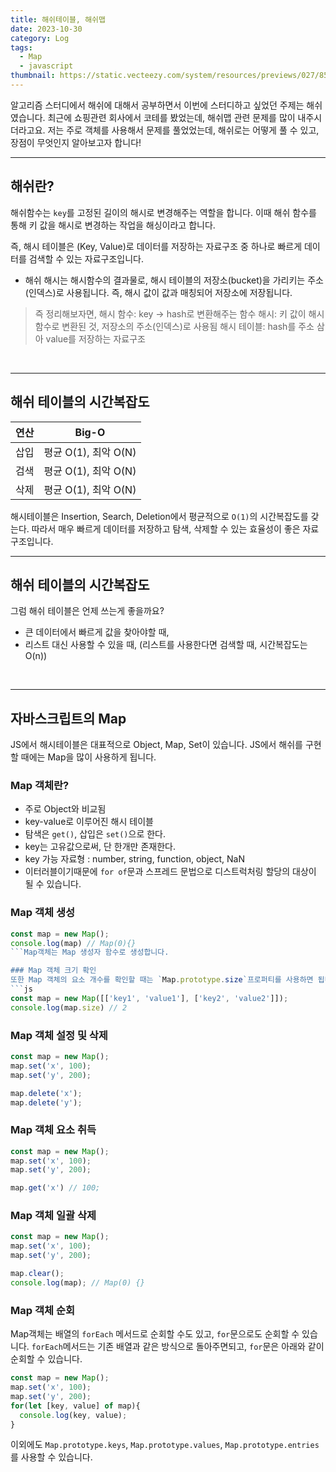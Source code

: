 ```yaml
---
title: 해쉬테이블, 해쉬맵
date: 2023-10-30
category: Log
tags:
  - Map
  - javascript
thumbnail: https://static.vecteezy.com/system/resources/previews/027/856/849/original/3d-icon-open-book-school-diary-with-white-paper-blank-pages-and-bookmark-cartoon-minimal-style-isolated-transparent-png.png
---
```


알고리즘 스터디에서 해쉬에 대해서 공부하면서 이번에 스터디하고 싶었던 주제는 해쉬였습니다.
최근에 쇼핑관련 회사에서 코테를 봤었는데, 해쉬맵 관련 문제를 많이 내주시더라고요.
저는 주로 객체를 사용해서 문제를 풀었었는데, 해쉬로는 어떻게 풀 수 있고, 장점이 무엇인지 알아보고자 합니다!

---

## 해쉬란?
해쉬함수는 `key`를 고정된 길이의 해시로 변경해주는 역할을 합니다. 이때 해쉬 함수를 통해 키 값을 해시로 변경하는 작업을 해싱이라고 합니다.

즉, 해시 테이블은 (Key, Value)로 데이터를 저장하는 자료구조 중 하나로 빠르게 데이터를 검색할 수 있는 자료구조입니다.

- 해쉬
해시는 해시함수의 결과물로, 해시 테이블의 저장소(bucket)을 가리키는 주소(인덱스)로 사용됩니다.
즉, 해시 값이 값과 매칭되어 저장소에 저장됩니다.

> 즉 정리해보자면,
해시 함수: key -> hash로 변환해주는 함수
해시: 키 값이 해시 함수로 변환된 것, 저장소의 주소(인덱스)로 사용됨
해시 테이블: hash를 주소 삼아 value를 저장하는 자료구조
<br/>

---
## 해쉬 테이블의 시간복잡도
|연산|Big-O|
|---|---|
|삽입|평균 O(1), 최악 O(N)|
|검색|평균 O(1), 최악 O(N)|
|삭제|평균 O(1), 최악 O(N)|

해시테이블은 Insertion, Search, Deletion에서 평균적으로 `O(1)`의 시간복잡도를 갖는다. 따라서 매우 빠르게 데이터를 저장하고 탐색, 삭제할 수 있는 효율성이 좋은 자료구조입니다.
<br/>

---

## 해쉬 테이블의 시간복잡도
그럼 해쉬 테이블은 언제 쓰는게 좋을까요?
- 큰 데이터에서 빠르게 값을 찾아야할 때,
- 리스트 대신 사용할 수 있을 때, (리스트를 사용한다면 검색할 때, 시간복잡도는 O(n))
<br/>

---
## 자바스크립트의 Map
JS에서 해시테이블은 대표적으로 Object, Map, Set이 있습니다. JS에서 해쉬를 구현할 때에는 Map을 많이 사용하게 됩니다.

### Map 객체란?
- 주로 Object와 비교됨
- key-value로 이루어진 해시 테이블
- 탐색은 `get()`, 삽입은 `set()`으로 한다.
- key는 고유값으로써, 단 한개만 존재한다.
- key 가능 자료형 : number, string, function, object, NaN
- 이터러블이기때문에 `for of`문과 스프레드 문법으로 디스트럭처링 할당의 대상이 될 수 있습니다.

### Map 객체 생성
```js
const map = new Map();
console.log(map) // Map(0){}
```Map객체는 Map 생성자 함수로 생성합니다.

### Map 객체 크기 확인
또한 Map 객체의 요소 개수를 확인할 때는 `Map.prototype.size`프로퍼티를 사용하면 됩니다.
```js
const map = new Map([['key1', 'value1'], ['key2', 'value2']]);
console.log(map.size) // 2
```

### Map 객체 설정 및 삭제
```js
const map = new Map();
map.set('x', 100);
map.set('y', 200);

map.delete('x');
map.delete('y');
```

### Map 객체 요소 취득
```js
const map = new Map();
map.set('x', 100);
map.set('y', 200);

map.get('x') // 100;
```

### Map 객체 일괄 삭제
```js
const map = new Map();
map.set('x', 100);
map.set('y', 200);

map.clear();
console.log(map); // Map(0) {}
```

### Map 객체 순회
Map객체는 배열의 `forEach` 메서드로 순회할 수도 있고, `for`문으로도 순회할 수 있습니다. `forEach`메서드는 기존 배열과 같은 방식으로 돌아주면되고, `for`문은 아래와 같이 순회할 수 있습니다.
```js
const map = new Map();
map.set('x', 100);
map.set('y', 200);
for(let [key, value] of map){
  console.log(key, value);
}
```

이외에도 `Map.prototype.keys`, `Map.prototype.values`, `Map.prototype.entries`를 사용할 수 있습니다.
